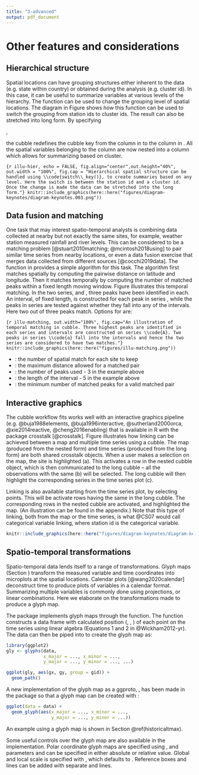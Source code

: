 ```yaml
---
title: "3-advanced"
output: pdf_document
---
```


# Other features and considerations {#others}

## Hierarchical structure

Spatial locations can have grouping structures either inherent to the data (e.g. state within country) or obtained during the analysis (e.g. cluster id). In this case, it can be useful to summarize variables at various levels of the hierarchy. The function \code{switch_key()} can be used to change the grouping level of spatial locations. The diagram in Figure \ref{fig:illu-hier} shows how this function can be used to switch the grouping from station ids to cluster ids. The result can also be stretched into long form. By specifying 

\code{cluster_nested <- station_nested \%>\% switch_key(key = cluster)}, 

the cubble redefines the cubble key from the \code{id} column in \code{station_nested} to the \code{cluster} column in \code{cluster_nested}. All the spatial variables belonging to the \code{cluster} column are now nested into a \code{.val} column which allows for summarizing based on cluster.

```{r illu-hier, echo = FALSE, fig.align="center",out.height="40%", out.width = "100%", fig.cap = "Hierarchical spatial structure can be handled using \\code{switch\\_key()}, to create summaries based on any level. Here the switch is between the station id and a cluster id. Once the change is made the data can be stretched into the long form."}
knitr::include_graphics(here::here("figures/diagram-keynotes/diagram-keynotes.003.png"))
```

## Data fusion and matching {#matching}

One task that may interest spatio-temporal analysts is combining data collected at nearby but not exactly the same sites, for example, weather station measured rainfall and river levels. This can be considered to be a matching problem [@stuart2010matching; @mcintosh2018using] to pair similar time series from nearby locations, or even a data fusion exercise that merges data collected from different sources [@cocchi2019data]. The function \code{match_sites()} in \pkg{cubble} provides a simple algorithm for this task. The algorithm first matches spatially by computing the pairwise distance on latitude and longitude. Then it matches temporally by computing the number of matched peaks within a fixed length moving window. Figure \ref{fig:illu-matching} illustrates this temporal matching. In the two series, \code{A} and \code{a}, three peaks have been identified in each. An interval, of fixed length, is constructed for each peak in series \code{A}, while the peaks in series \code{a} are tested against whether they fall into any of the intervals. Here two out of three peaks match. Options for \code{match_sites()} are:

```{r illu-matching, out.width="100%", fig.cap="An illustration of temporal matching in cubble. Three highest peaks are identified in each series and intervals are constructed on series \\code{A}. Two peaks in series \\code{a} fall into the intervals and hence the two series are considered to have two matches."}
knitr::include_graphics(here::here("figures/illu-matching.png"))
```

 - \code{spatial_n_keep}: the number of spatial match for each site to keep
 - \code{spatial_dist_max}: the maximum distance allowed for a matched pair
 - \code{temporal_n_highest}: the number of peaks used - 3 in the example above
 - \code{temporal_window}: the length of the interval - 5 in the example above
 - \code{temporal_min_match}: the minimum number of matched peaks for a valid matched pair

## Interactive graphics

<!-- Interactive graphics can listen to users' actions on the plot to provide additional information that facilitates data exploration. This is a useful technique for spatio-temporal data since users can zoom or pan the map to view the local and global structure of the map; use tooltips or popups to query more information about a graphic element; or highlight points to explore its linked views in other plots. In the R community, many implementations have been developed to connect \proglang{R} to \proglang{javascript} to create interactive graphics. In relation to spatio, temporal, and spatio-temporal data, the general purpose packages \pkg{plotly} [@plotly] and \pkg{leaflet} [@leaflet] realise various interactive actions through their corresponding javascript libraries. \pkg{crosstalk} [@crosstalk] and \pkg{tsibbletalk} [@tsibbletalk] implement brushed linking between htmlwidgets. \pkg{ggiraph} [@ggiraph] enables tooltip, self-linking, and customised actions specified through its own \proglang{javascript}. -->

<!-- While many graphic implementations present worked examples to illustrate the usage of the package, few documents the underlying pipeline that transforms the raw data step-by-step to the final view on the screen. There have been some early work in building the data pipeline for (interactive) graphics [@buja1988elements; @buja1996interactive;  @sutherland2000orca] and more recent discussions include @wickham2009plumbing, @xie2014reactive, and @cheng2016enabling. -->

The cubble workflow fits works well with an interactive graphics pipeline (e.g. @buja1988elements, @buja1996interactive,  @sutherland2000orca, @xie2014reactive, @cheng2016enabling) that is available in R with the package crosstalk [@crosstalk]. Figure \ref{fig:illu-interactive} illustrates how linking can be achieved between a map and multiple time series using a cubble. The map (produced from the nested form) and time series (produced from the long form) are both shared crosstalk objects. When a user makes a selection on the map, the site is highlighted (a). This activates a row in the nested cubble object, which is then communicated to the long cubble -- all the observations with the same \code{id} (b) will be selected. The long cubble will then highlight the corresponding series in the time series plot (c).

Linking is also available starting from the time series plot, by selecting points. This will be activate rows having the same \code{id} in the long cubble. The corresponding rows in the nested cubble are activated, and highlighted the map. (An illustration can be found in the appendix.) Note that this type of linking, both from the map or the time series, is what @CS07 would call categorical variable linking, where station id is the categorical variable. <!--\ref{fig:illu-interactive-2} in the Appendix illustrates this process.-->

```r
knitr::include_graphics(here::here("figures/diagram-keynotes/diagram-keynotes.004.png"))
```

## Spatio-temporal transformations {#st_transformation}

Spatio-temporal data lends itself to a range of transformations. Glyph maps (Section \ref{unfold}) transform the measured variable and time coordinates into microplots at the spatial locations. Calendar plots [@wang2020calendar] deconstruct time to produce plots of variables in a calendar format. Summarizing multiple variables is commonly done using projections, or linear combinations. Here we elaborate on the transformations made to produce a glyph map.

The \proglang{R} package \pkg{GGally} implements glyph maps through the \code{glyphs()} function. The function constructs a data frame with calculated position (\code{gx}, \code{gy}, \code{gid}) of each point on the time series using linear algebra (Equations 1 and 2 in @Wickham2012-yr). The data can then be piped into \code{ggplot} to create the glyph map as:

```r
library(ggplot2)
gly <- glyphs(data,
              x_major = ..., x_minor = ...,
              y_major = ..., y_minor = ..., ...)

ggplot(gly, aes(gx, gy, group = gid)) +
  geom_path()
```

A new implementation of the glyph map as a ggproto, \code{GeomGlyph}, has been made in the \pkg{cubble} package so that a glyph map can be created with \code{geom_glyph()}:

```r
ggplot(data = data) +
  geom_glyph(aes(x_major = ..., x_minor = ...,
                 y_major = ..., y_minor = ...))
```

An example using a glyph map is shown in Section \@ref(historicaltmax). 

Some useful controls over the glyph map are also available in the \code{geom_glyph()} implementation. Polar coordinate glyph maps are specified using \code{polar = TRUE}, and parameters \code{width} and \code{height} can be specified in either absolute or relative value. Global and local scale is specified with \code{global_rescale}, which defaults to \code{TRUE}. Reference boxes and lines can be added with separate \code{geom_glyph_box()} and \code{geom_glyph_line()} lines.
